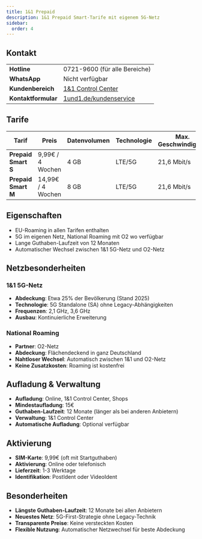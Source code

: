 ```yaml
---
title: 1&1 Prepaid
description: 1&1 Prepaid Smart-Tarife mit eigenem 5G-Netz
sidebar:
  order: 4
---
```


## Kontakt

| | |
|---|---|
| **Hotline** | 0721-9600 (für alle Bereiche) |
| **WhatsApp** | Nicht verfügbar |
| **Kundenbereich** | [1&1 Control Center](https://control-center.1und1.de/) |
| **Kontaktformular** | [1und1.de/kundenservice](https://www.1und1.de/kundenservice) |

## Tarife

| Tarif | Preis | Datenvolumen | Technologie | Max. Geschwindigkeit | Telefonie | Besonderheiten |
|-------|-------|--------------|-------------|---------------------|-----------|----| 
| **Prepaid Smart S** | 9,99€ / 4 Wochen | 4 GB | LTE/5G | 21,6 Mbit/s | Allnet-Flat | 12 Monate Guthaben-Laufzeit |
| **Prepaid Smart M** | 14,99€ / 4 Wochen | 8 GB | LTE/5G | 21,6 Mbit/s | Allnet-Flat | 12 Monate Guthaben-Laufzeit |

## Eigenschaften

- EU-Roaming in allen Tarifen enthalten
- 5G im eigenen Netz, National Roaming mit O2 wo verfügbar
- Lange Guthaben-Laufzeit von 12 Monaten
- Automatischer Wechsel zwischen 1&1 5G-Netz und O2-Netz

## Netzbesonderheiten

### 1&1 5G-Netz
- **Abdeckung**: Etwa 25% der Bevölkerung (Stand 2025)
- **Technologie**: 5G Standalone (SA) ohne Legacy-Abhängigkeiten
- **Frequenzen**: 2,1 GHz, 3,6 GHz
- **Ausbau**: Kontinuierliche Erweiterung

### National Roaming
- **Partner**: O2-Netz
- **Abdeckung**: Flächendeckend in ganz Deutschland
- **Nahtloser Wechsel**: Automatisch zwischen 1&1 und O2-Netz
- **Keine Zusatzkosten**: Roaming ist kostenfrei

## Aufladung & Verwaltung

- **Aufladung**: Online, 1&1 Control Center, Shops
- **Mindestaufladung**: 15€
- **Guthaben-Laufzeit**: 12 Monate (länger als bei anderen Anbietern)
- **Verwaltung**: 1&1 Control Center
- **Automatische Aufladung**: Optional verfügbar

## Aktivierung

- **SIM-Karte**: 9,99€ (oft mit Startguthaben)
- **Aktivierung**: Online oder telefonisch
- **Lieferzeit**: 1-3 Werktage
- **Identifikation**: PostIdent oder VideoIdent

## Besonderheiten

- **Längste Guthaben-Laufzeit**: 12 Monate bei allen Anbietern
- **Neuestes Netz**: 5G-First-Strategie ohne Legacy-Technik
- **Transparente Preise**: Keine versteckten Kosten
- **Flexible Nutzung**: Automatischer Netzwechsel für beste Abdeckung